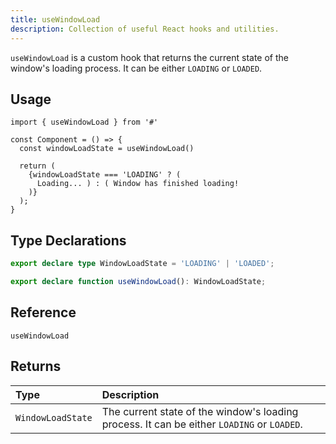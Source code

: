 ```yaml
---
title: useWindowLoad
description: Collection of useful React hooks and utilities.
---
```


`useWindowLoad` is a custom hook that returns the current state of the window's loading process. It can be either `LOADING` or `LOADED`.

## Usage

```tsx
import { useWindowLoad } from '#'

const Component = () => {
  const windowLoadState = useWindowLoad()

  return (
    {windowLoadState === 'LOADING' ? (
      Loading... ) : ( Window has finished loading!
    )}
  );
}
```

## Type Declarations

```typescript
export declare type WindowLoadState = 'LOADING' | 'LOADED';

export declare function useWindowLoad(): WindowLoadState;
```

## Reference

`useWindowLoad`

## Returns

| Type              | Description                                                                                |
| :---------------- | :----------------------------------------------------------------------------------------- |
| `WindowLoadState` | The current state of the window's loading process. It can be either `LOADING` or `LOADED`. |
